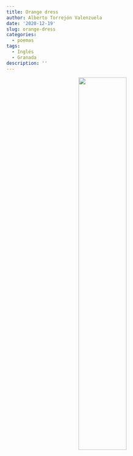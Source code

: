 ```yaml
---
title: Orange dress
author: Alberto Torrejón Valenzuela
date: '2020-12-19'
slug: orange-dress
categories:
  - poemas
tags:
  - Inglés
  - Granada
description: ''
---
```


<center>
![](/text/2020-12-19-orange-dress_files/That well known dress.png){width=50% height=50%}
</center>